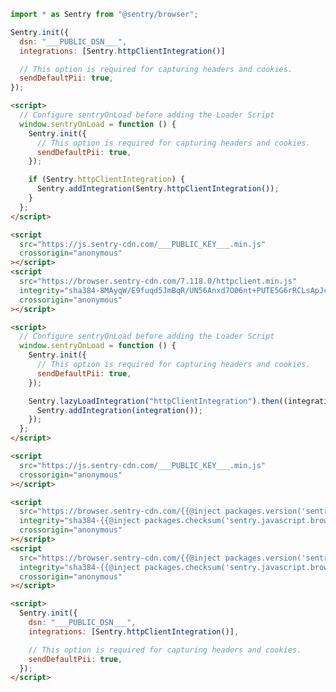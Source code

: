 ```javascript {tabTitle:npm}
import * as Sentry from "@sentry/browser";

Sentry.init({
  dsn: "___PUBLIC_DSN___",
  integrations: [Sentry.httpClientIntegration()]

  // This option is required for capturing headers and cookies.
  sendDefaultPii: true,
});
```

```html {tabTitle: Loader (v7)}
<script>
  // Configure sentryOnLoad before adding the Loader Script
  window.sentryOnLoad = function () {
    Sentry.init({
      // This option is required for capturing headers and cookies.
      sendDefaultPii: true,
    });

    if (Sentry.httpClientIntegration) {
      Sentry.addIntegration(Sentry.httpClientIntegration());
    }
  };
</script>

<script
  src="https://js.sentry-cdn.com/___PUBLIC_KEY___.min.js"
  crossorigin="anonymous"
></script>
<script
  src="https://browser.sentry-cdn.com/7.118.0/httpclient.min.js"
  integrity="sha384-8MAyqW/E9fuqd5JmBqR/UN56Anxd7O06nt+PUTE5G6rRCLsApJc9qoc1cZl9tiQU"
  crossorigin="anonymous"
></script>
```

```html {tabTitle: Loader (v8)}
<script>
  // Configure sentryOnLoad before adding the Loader Script
  window.sentryOnLoad = function () {
    Sentry.init({
      // This option is required for capturing headers and cookies.
      sendDefaultPii: true,
    });

    Sentry.lazyLoadIntegration("httpClientIntegration").then((integration) => {
      Sentry.addIntegration(integration());
    });
  };
</script>

<script
  src="https://js.sentry-cdn.com/___PUBLIC_KEY___.min.js"
  crossorigin="anonymous"
></script>
```

```html {tabTitle: CDN}
<script
  src="https://browser.sentry-cdn.com/{{@inject packages.version('sentry.javascript.browser') }}/bundle.tracing.min.js"
  integrity="sha384-{{@inject packages.checksum('sentry.javascript.browser', 'bundle.tracing.min.js', 'sha384-base64') }}"
  crossorigin="anonymous"
></script>
<script
  src="https://browser.sentry-cdn.com/{{@inject packages.version('sentry.javascript.browser') }}/httpclient.min.js"
  integrity="sha384-{{@inject packages.checksum('sentry.javascript.browser', 'httpclient.min.js', 'sha384-base64') }}"
  crossorigin="anonymous"
></script>

<script>
  Sentry.init({
    dsn: "___PUBLIC_DSN___",
    integrations: [Sentry.httpClientIntegration()],

    // This option is required for capturing headers and cookies.
    sendDefaultPii: true,
  });
</script>
```
